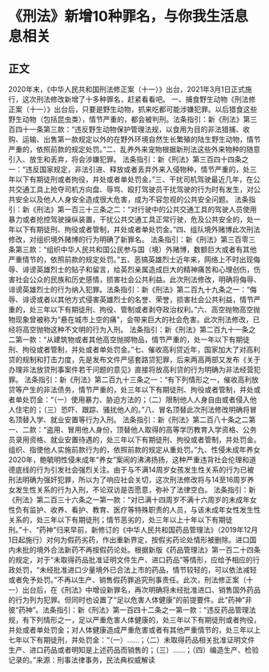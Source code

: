 # 《刑法》新增10种罪名，与你我生活息息相关
## 正文
 2020年末，《中华人民共和国刑法修正案（十一）》出台，2021年3月1日正式施行，这次刑法修改新增了十多种罪名，赶紧看看吧。 一、捕食野生动物《刑法修正案（十一）》出台后，只要是野生动物，抓来吃都可能涉嫌犯罪。以后猎食这些野生动物（包括昆虫类），情节严重的，都会被判刑。法条指引：新《刑法》第三百四十一条第三款：“违反野生动物保护管理法规，以食用为目的非法猎捕、收购、运输、出售第一款规定以外的在野外环境自然生长繁殖的陆生野生动物，情节严重的，依照前款的规定处罚。”二、乱养外来宠物根据新刑法这些外来物种的随意引入、放生和丢弃，将会涉嫌犯罪。 法条指引：新《刑法》第三百四十四条之一：“违反国家规定，非法引进、释放或者丢弃外来入侵物种，情节严重的，处三年以下有期徒刑或者拘役，并处或者单处罚金。”三、干扰司机驾驶最近几年，在公共交通工具上抢夺司机方向盘、辱骂、殴打驾驶员干扰驾驶的行为时有发生，对公共安全以及他人人身安全造成很大危害，成为不容忽视的公共安全问题。  法条指引：新《刑法》第一百三十三条之二：“对行驶中的公共交通工具的驾驶人员使用暴力或者抢控驾驶操纵装置，干扰公共交通工具正常行驶，危及公共安全的，处一年以下有期徒刑、拘役或者管制，并处或者单处罚金。”四、组队境外赌博此次刑法修改，对组织境外赌博的行为明确了新罪名。 法条指引：新《刑法》第三百零三条第三款：“组织中华人民共和国公民参与国（境）外赌博，数额巨大或者有其他严重情节的，依照前款的规定处罚。”五、恶搞英雄烈士近年来，网络上不时出现侮辱、诽谤英雄烈士的贴子和留言，给英烈亲属造成巨大的精神痛苦和心理创伤，伤害社会公众的民族和历史感情，损害社会公共利益。此次刑法修改，明确将侮辱、诽谤英雄烈士的行为纳入犯罪。法条指引：新《刑法》第二百九十九条之一：“侮辱、诽谤或者以其他方式侵害英雄烈士的名誉、荣誉，损害社会公共利益，情节严重的，处三年以下有期徒刑、拘役、管制或者剥夺政治权利。”六、高空抛物高空抛物现象曾被称为“悬在城市上空的痛”，会带来巨大的社会危害。此次刑法修改，已经将高空抛物这种不文明的行为入刑。 法条指引：新《刑法》第二百九十一条之二第一款：“从建筑物或者其他高空抛掷物品，情节严重的，处一年以下有期徒刑、拘役或者管制，并处或者单处罚金。”七、催收高利贷近年，国家加大了对高利贷的规制和打击力度，先是发布文件严惩套路贷犯罪，后来两高两部又发布《关于办理非法放贷刑事案件若干问题的意见》直接将放高利贷的行为明确为非法经营犯罪。  法条指引：新《刑法》第二百九十三条之一：“有下列情形之一，催收高利放贷等产生的非法债务，情节严重的，处三年以下有期徒刑、拘役或者管制，并处或者单处罚金：“（一）使用暴力、胁迫方法的；（二）限制他人人身自由或者侵入他人住宅的；（三）恐吓、跟踪、骚扰他人的。”八、冒名顶替此次刑法修改明确将冒名顶替入学、就业安置等行为入刑。  法条指引：新《刑法》第二百八十条之二第一、二款：“盗用、冒用他人身份，顶替他人取得的高等学历教育入学资格、公务员录用资格、就业安置待遇的，处三年以下有期徒刑、拘役或者管制，并处罚金。组织、指使他人实施前款行为的，依照前款的规定从重处罚。”九、性侵未成年养女2020年，鲍毓明性侵未成年“养女”案闹的沸沸扬扬，这种严重违背社会伦理和道德底线的行为引发社会强烈关注。由于与不满14周岁女孩发生性关系的行为已被刑法明确为强奸犯罪，所以为了响应社会关切，这次刑法修改将与14至16周岁养女发生性关系的行为入刑，不论双访是否愿意，弥补了法律空白。 法条指引：新《刑法》第二百三十六条之一第一款：“对已满十四周岁不满十六周岁的未成年女性负有监护、收养、看护、教育、医疗等特殊职责的人员，与该未成年女性发生性关系的，处三年以下有期徒刑；情节恶劣的，处三年以上十年以下有期徒刑。”十、“药神”归来早前，新修订的《中华人民共和国药品管理法》（2019年12月1日起施行）对何为假药劣药，作出重新界定，按假劣药论处情形被删除。进口国内未批的境外合法新药不再按假药论处。根据新版《药品管理法》第一百二十四条的规定，对于“未取得药品批准证明文件生产、进口药品”等情形，应给予相应的行政处罚，“未经批准进口少量境外已合法上市的药品，情节较轻的，可以依法减轻或者免予处罚。”不再以生产、销售假药罪追究刑事责任。此次，刑法修正案（十一）出台后，在《刑法》中增设新罪名，再次明确将未经批准进口、销售国外药品的行为列为犯罪。但同时也设置了“足以危害人体健康”的前提要件。此“药神”非彼“药神”。法条指引：新《刑法》第一百四十二条之一第一款：“违反药品管理法规，有下列情形之一，足以严重危害人体健康的，处三年以下有期徒刑或者拘役，并处或者单处罚金；对人体健康造成严重危害或者有其他严重情节的，处三年以上七年以下有期徒刑，并处罚金：“（一）……；（二）未取得药品相关批准证明文件生产、进口药品或者明知是上述药品而销售的；（三）……；（四）编造生产、检验记录的。”来源：刑事法律事务，民法典权威解读